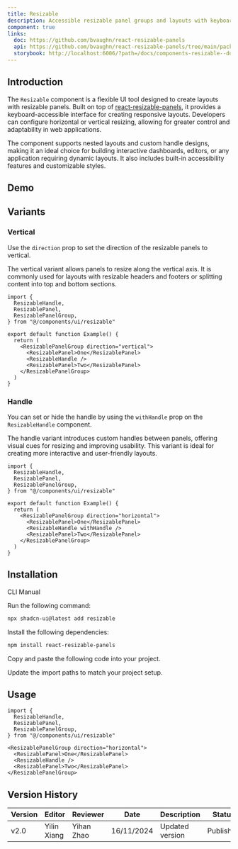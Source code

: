 ```yaml
---
title: Resizable
description: Accessible resizable panel groups and layouts with keyboard support.
component: true
links:
  doc: https://github.com/bvaughn/react-resizable-panels
  api: https://github.com/bvaughn/react-resizable-panels/tree/main/packages/react-resizable-panels
  storybook: http://localhost:6006/?path=/docs/components-resizable--docs
---
```


## Introduction

The `Resizable` component is a flexible UI tool designed to create layouts with resizable panels. Built on top of [react-resizable-panels](https://github.com/bvaughn/react-resizable-panels), it provides a keyboard-accessible interface for creating responsive layouts. Developers can configure horizontal or vertical resizing, allowing for greater control and adaptability in web applications.

The component supports nested layouts and custom handle designs, making it an ideal choice for building interactive dashboards, editors, or any application requiring dynamic layouts. It also includes built-in accessibility features and customizable styles.

## Demo

<ComponentPreview
  name="resizable-demo"
  description="A group of resizable horizontal and vertical panels."
/>

## Variants

### Vertical

Use the `direction` prop to set the direction of the resizable panels to vertical.

<ComponentPreview
  name="resizable-vertical"
  description="A group of resizable vertical panels."
/>

The vertical variant allows panels to resize along the vertical axis. It is commonly used for layouts with resizable headers and footers or splitting content into top and bottom sections.

```tsx showLineNumbers {9}
import {
  ResizableHandle,
  ResizablePanel,
  ResizablePanelGroup,
} from "@/components/ui/resizable"

export default function Example() {
  return (
    <ResizablePanelGroup direction="vertical">
      <ResizablePanel>One</ResizablePanel>
      <ResizableHandle />
      <ResizablePanel>Two</ResizablePanel>
    </ResizablePanelGroup>
  )
}
```

### Handle

You can set or hide the handle by using the `withHandle` prop on the `ResizableHandle` component.

<ComponentPreview
  name="resizable-handle"
  description="A group of resizable panels with a custom handle."
/>

The handle variant introduces custom handles between panels, offering visual cues for resizing and improving usability. This variant is ideal for creating more interactive and user-friendly layouts.

```tsx showLineNumbers {11}
import {
  ResizableHandle,
  ResizablePanel,
  ResizablePanelGroup,
} from "@/components/ui/resizable"

export default function Example() {
  return (
    <ResizablePanelGroup direction="horizontal">
      <ResizablePanel>One</ResizablePanel>
      <ResizableHandle withHandle />
      <ResizablePanel>Two</ResizablePanel>
    </ResizablePanelGroup>
  )
}
```

## Installation

<Tabs defaultValue="cli">

<TabsList>
  <TabsTrigger value="cli">CLI</TabsTrigger>
  <TabsTrigger value="manual">Manual</TabsTrigger>
</TabsList>

<TabsContent value="cli">

<Steps>

<Step>Run the following command:</Step>

```bash
npx shadcn-ui@latest add resizable
```

</Steps>

</TabsContent>

<TabsContent value="manual">

<Steps>

<Step>Install the following dependencies:</Step>

```bash
npm install react-resizable-panels
```

<Step>Copy and paste the following code into your project.</Step>

<ComponentSource name="resizable" />

<Step>Update the import paths to match your project setup.</Step>

</Steps>

</TabsContent>

</Tabs>

## Usage

```tsx
import {
  ResizableHandle,
  ResizablePanel,
  ResizablePanelGroup,
} from "@/components/ui/resizable"
```

```tsx
<ResizablePanelGroup direction="horizontal">
  <ResizablePanel>One</ResizablePanel>
  <ResizableHandle />
  <ResizablePanel>Two</ResizablePanel>
</ResizablePanelGroup>
```

## Version History

| Version | Editor      | Reviewer   | Date       | Description     | Status    |
| ------- | ----------- | ---------- | ---------- | --------------- | --------- |
| v2.0    | Yilin Xiang | Yihan Zhao | 16/11/2024 | Updated version | Published |
